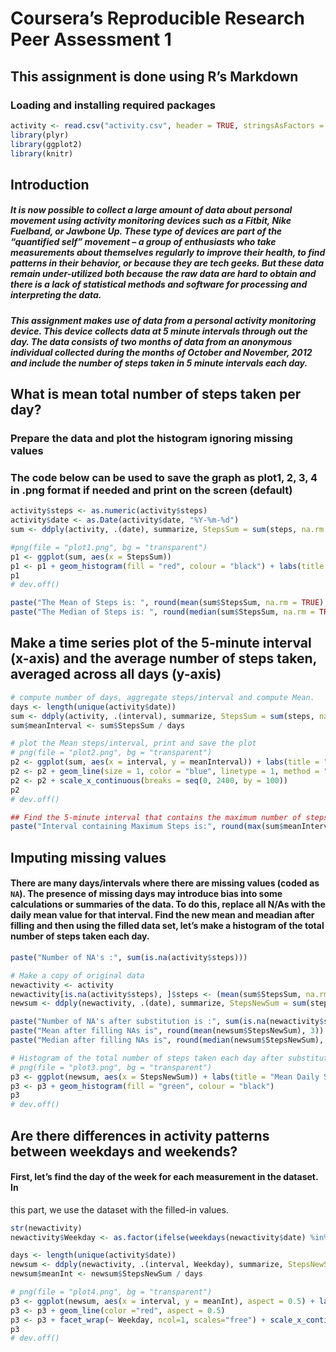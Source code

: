 # Coursera's Reproducible Research Peer Assessment 1
## This assignment is done using R's Markdown
### Loading and installing required packages

```r
activity <- read.csv("activity.csv", header = TRUE, stringsAsFactors = FALSE)
library(plyr)
library(ggplot2)
library(knitr)
```

## Introduction

#####      It is now possible to collect a large amount of data about personal movement using activity monitoring devices such as a Fitbit, Nike Fuelband, or Jawbone Up. These type of devices are part of the “quantified self” movement – a group of enthusiasts who take measurements about themselves regularly to improve their health, to find patterns in their behavior, or because they are tech geeks. But these data remain under-utilized both because the raw data are hard to obtain and there is a lack of statistical methods and software for processing and interpreting the data.
#####      This assignment makes use of data from a personal activity monitoring device. This device collects data at 5 minute intervals through out the day. The data consists of two months of data from an anonymous individual collected during the months of October and November, 2012 and include the number of steps taken in 5 minute intervals each day.

## What is mean total number of steps taken per day?
### Prepare the data and plot the histogram ignoring missing values
### The code below can be used to save the graph as plot1, 2, 3, 4 in .png format if needed and print on the screen (default)
```r
activity$steps <- as.numeric(activity$steps)
activity$date <- as.Date(activity$date, "%Y-%m-%d")
sum <- ddply(activity, .(date), summarize, StepsSum = sum(steps, na.rm = TRUE))

#png(file = "plot1.png", bg = "transparent")
p1 <- ggplot(sum, aes(x = StepsSum))
p1 <- p1 + geom_histogram(fill = "red", colour = "black") + labs(title = "Mean Daily Steps for 2 Months", y = "Steps", x = "Days")
p1
# dev.off()

paste("The Mean of Steps is: ", round(mean(sum$StepsSum, na.rm = TRUE), 3))
paste("The Median of Steps is: ", round(median(sum$StepsSum, na.rm = TRUE), 3))
```
##    Make a time series plot of the 5-minute interval (x-axis) and the average number of steps taken, averaged across all days (y-axis)
```r
# compute number of days, aggregate steps/interval and compute Mean. 
days <- length(unique(activity$date)) 
sum <- ddply(activity, .(interval), summarize, StepsSum = sum(steps, na.rm = TRUE))
sum$meanInterval <- sum$StepsSum / days 

# plot the Mean steps/interval, print and save the plot
# png(file = "plot2.png", bg = "transparent")
p2 <- ggplot(sum, aes(x = interval, y = meanInterval)) + labs(title = "Mean Daily Steps (Every 5 min)", y = "Mean Steps", x = "Time Interval")
p2 <- p2 + geom_line(size = 1, color = "blue", linetype = 1, method = "lm", se = FALSE)
p2 <- p2 + scale_x_continuous(breaks = seq(0, 2400, by = 100))
p2
# dev.off()

## Find the 5-minute interval that contains the maximum number of steps
paste("Interval containing Maximum Steps is:", round(max(sum$meanInterval), 2))
```
## Imputing missing values

#### There are many days/intervals where there are missing values (coded as `NA`). The presence of missing days may introduce bias into some calculations or summaries of the data. To do this, replace all N/As with the daily mean value for that interval. Find the new mean and meadian after filling and then using the filled data set, let's make a histogram of the total number of steps taken each day.
```r
paste("Number of NA's :", sum(is.na(activity$steps)))

# Make a copy of original data
newactivity <- activity
newactivity[is.na(activity$steps), ]$steps <- (mean(sum$StepsSum, na.rm = TRUE)/288)
newsum <- ddply(newactivity, .(date), summarize, StepsNewSum = sum(steps))

paste("Number of NA's after substitution is :", sum(is.na(newactivity$steps)))
paste("Mean after filling NAs is", round(mean(newsum$StepsNewSum), 3))
paste("Median after filling NAs is", round(median(newsum$StepsNewSum), 3))

# Histogram of the total number of steps taken each day after substitution
# png(file = "plot3.png", bg = "transparent")
p3 <- ggplot(newsum, aes(x = StepsNewSum)) + labs(title = "Mean Daily Steps (No missing values)", y = "Steps", x = "Days") 
p3 <- p3 + geom_histogram(fill = "green", colour = "black")
p3
# dev.off()
```
## Are there differences in activity patterns between weekdays and weekends?
#### First, let's find the day of the week for each measurement in the dataset. In
this part, we use the dataset with the filled-in values.

```r
str(newactivity)
newactivity$Weekday <- as.factor(ifelse(weekdays(newactivity$date) %in% c("Saturday", "Sunday"), "Weekday", "Weekends"))

days <- length(unique(activity$date))
newsum <- ddply(newactivity, .(interval, Weekday), summarize, StepsNewSum = sum(steps, na.rm = TRUE))
newsum$meanInt <- newsum$StepsNewSum / days

# png(file = "plot4.png", bg = "transparent")
p3 <- ggplot(newsum, aes(x = interval, y = meanInt), aspect = 0.5) + labs(title = "Mean Daily Steps (Every 5 min)", y = "Mean Steps", x = "Time Interval")
p3 <- p3 + geom_line(color ="red", aspect = 0.5)
p3 <- p3 + facet_wrap(~ Weekday, ncol=1, scales="free") + scale_x_continuous(breaks = seq(0, 2400, by = 100))
p3
# dev.off()
```

